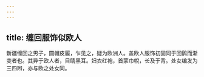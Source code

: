 ```yaml
---
---
---
```

title: 缠回服饰似欧人
---



新疆缠回之男子，圆帽皮履，乍见之，疑为欧洲人。盖欧人服饰初固同于回鹘而渐变者也。其异于欧人者，目睛黑耳。妇衣红袍，首蒙巾帨，长及于背。处女编发为三四辫，亦与欧之处女同。